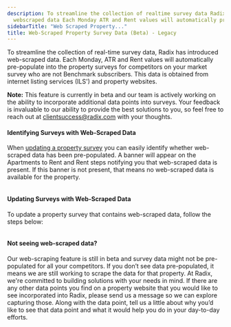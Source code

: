 ```yaml
---
description: To streamline the collection of realtime survey data Radix has introduced
  webscraped data Each Monday ATR and Rent values will automatically prepopulate into...
sidebarTitle: "Web Scraped Property..."
title: Web-Scraped Property Survey Data (Beta) - Legacy
---
```


To streamline the collection of real-time survey data, Radix has introduced web-scraped data. Each Monday, ATR and Rent values will automatically pre-populate into the property surveys for competitors on your market survey who are not Benchmark subscribers. This data is obtained from internet listing services (ILS') and property websites. 



**Note:** This feature is currently in beta and our team is actively working on the ability to incorporate additional data points into surveys. Your feedback is invaluable to our ability to provide the best solutions to you, so feel free to reach out at [clientsuccess@radix.com](mailto:clientsuccess@radix.co) with your thoughts. 



#### Identifying Surveys with Web-Scraped Data


When [updating a property survey](updating-property-surveys-legacy) you can easily identify whether web-scraped data has been pre-populated. A banner will appear on the Apartments to Rent and Rent steps notifying you that web-scraped data is present. If this banner is not present, that means no web-scraped data is available for the property. 


<Frame caption="Form for entering available apartment units over the next 60 days.">
  <img src="/images/radix/fde005132934372f5357005accf02290ea0ce6d5.png" alt="" />
</Frame>


#### Updating Surveys with Web-Scraped Data


To update a property survey that contains web-scraped data, follow the steps below: 


<Steps>
  <Step title="**Property data:** Enter the property's main metrics like occupancy %, leased %, traffic and net leases per week. You have the ability to add general notes for the property in this step, or steps 2 - 4 as well.">
  </Step>
  <Step title="**Apartments to rent:** The property's 60 day availability, per floor plan will be pre-populated here.">
  </Step>
  <Step title="**Rent:** For available floor plans, the lowest rate for a 12-month lease term will be pre-populated here.">
  </Step>
  <Step title="**Concessions:** In this step, make sure to add concessions when applicable. For an easier process use the built-in concessions calculator to help calculate the value of any one-time or recurring monthly concessions being offered at the property.">
  </Step>
  <Step title="**Review and submit:** Resolve any issues surfaced by your [data quality score](kb://article/zendesk:radix:28429466699533) in this step. Then submit the survey.">
  </Step>
</Steps>


<Frame caption="Form for entering rental rates for different floor plans, including average rent information.">
  <img src="/images/radix/7677e864fa7084f7cef0c46cfafac014e896f2bc.png" alt="" />
</Frame>


#### Not seeing web-scraped data?


Our web-scraping feature is still in beta and survey data might not be pre-populated for all your competitors. If you don’t see data pre-populated, it means we are still working to scrape the data for that property. At Radix, we're committed to building solutions with your needs in mind. If there are any other data points you find on a property website that you would like to see incorporated into Radix, please send us a message so we can explore capturing those. Along with the data point, tell us a little about why you’d like to see that data point and what it would help you do in your day-to-day efforts.